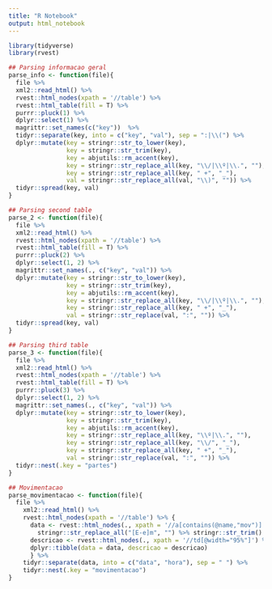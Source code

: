 ```yaml
---
title: "R Notebook"
output: html_notebook
---
```


```r
library(tidyverse)
library(rvest)
```

```r
## Parsing informacao geral
parse_info <- function(file){
  file %>% 
  xml2::read_html() %>% 
  rvest::html_nodes(xpath = '//table') %>% 
  rvest::html_table(fill = T) %>% 
  purrr::pluck(1) %>% 
  dplyr::select(1) %>% 
  magrittr::set_names(c("key"))  %>% 
  tidyr::separate(key, into = c("key", "val"), sep = ":|\\(") %>% 
  dplyr::mutate(key = stringr::str_to_lower(key),
                key = stringr::str_trim(key),
                key = abjutils::rm_accent(key),
                key = stringr::str_replace_all(key, "\\/|\\º|\\.", ""),
                key = stringr::str_replace_all(key, " +", "_"),
                val = stringr::str_replace_all(val, "\\)", "")) %>% 
  tidyr::spread(key, val)  
}

## Parsing second table
parse_2 <- function(file){
  file %>% 
  xml2::read_html() %>% 
  rvest::html_nodes(xpath = '//table') %>% 
  rvest::html_table(fill = T) %>% 
  purrr::pluck(2) %>% 
  dplyr::select(1, 2) %>% 
  magrittr::set_names(., c("key", "val")) %>% 
  dplyr::mutate(key = stringr::str_to_lower(key),
                key = stringr::str_trim(key),
                key = abjutils::rm_accent(key),
                key = stringr::str_replace_all(key, "\\/|\\º|\\.", ""),
                key = stringr::str_replace_all(key, " +", "_"),
                val = stringr::str_replace(val, ":", "")) %>% 
  tidyr::spread(key, val)
}

## Parsing third table
parse_3 <- function(file){
  file %>% 
  xml2::read_html() %>% 
  rvest::html_nodes(xpath = '//table') %>% 
  rvest::html_table(fill = T) %>% 
  purrr::pluck(3) %>% 
  dplyr::select(1, 2) %>% 
  magrittr::set_names(., c("key", "val")) %>% 
  dplyr::mutate(key = stringr::str_to_lower(key),
                key = stringr::str_trim(key),
                key = abjutils::rm_accent(key),
                key = stringr::str_replace_all(key, "\\º|\\.", ""),
                key = stringr::str_replace_all(key, "\\/", "_"),
                key = stringr::str_replace_all(key, " +", "_"),
                val = stringr::str_replace(val, ":", "")) %>% 
  tidyr::nest(.key = "partes")  
}

## Movimentacao
parse_movimentacao <- function(file){
  file %>% 
    xml2::read_html() %>% 
    rvest::html_nodes(xpath = '//table') %>% {
      data <- rvest::html_nodes(., xpath = '//a[contains(@name,"mov")]') %>% rvest::html_text() %>% 
        stringr::str_replace_all("[E-e]m", "") %>% stringr::str_trim()
      descricao <- rvest::html_nodes(., xpath = '//td[@width="95%"]') %>% rvest::html_text()
      dplyr::tibble(data = data, descricao = descricao)
      } %>% 
    tidyr::separate(data, into = c("data", "hora"), sep = " ") %>% 
    tidyr::nest(.key = "movimentacao")  
}
```


